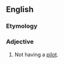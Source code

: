 ==English==

===Etymology===
{{suffix|en|pilot|less}}

===Adjective===
{{en-adj|-}}

# Not having a [[pilot]].